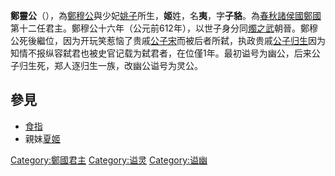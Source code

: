 {{Eranamebox|年号= 鄭靈公
|起讫时间= 前606年—前605年
|政权= [[鄭国|鄭国]]
|帝王= '''鄭靈公'''夷
|历时= 1年
|timeline= <timeline>
ImageSize  = width:200 height:50
PlotArea   = width:180 height:30 left:10 bottom:20
TimeAxis   = orientation:horizontal
DateFormat = yyyy
Period     = from:-722 till:-479
AlignBars  = early
ScaleMajor = increment:243 start:-722
Colors =
  id:canvas value:rgb(1,1,0.85)
BackgroundColors = canvas:canvas
PlotData =
  width:15 color:black
  bar:era from:start till:end
  bar:era from:-606 till:-603 color:red
</timeline>
|说明= 鄭靈公在位年在春秋时代的位置
}}
'''鄭靈公'''（{{bd|？||前605年|catIdx=Z}}），為[[鄭穆公|鄭穆公]]與少妃[[姚子|姚子]]所生，'''姬'''姓，名'''夷'''，字'''子貉'''。為[[春秋时期|春秋]][[諸侯國|諸侯國]][[鄭國|鄭國]]第十二任君主。鄭穆公十六年（公元前612年），以世子身分同[[燭之武|燭之武]]朝晉。鄭穆公死後繼位，因为开玩笑惹恼了贵戚[[公子宋|公子宋]]而被后者所弑，执政贵戚[[公子归生|公子归生]]因为知情不报纵容弑君也被史官记载为弑君者，在位僅1年。最初谥号为幽公，后来公子归生死，郑人逐归生一族，改幽公谥号为灵公。

== 參見==
* [[食指|食指]]
* 親妹[[夏姬|夏姬]]

{{start box}}
{{s-before|[[鄭穆公|鄭穆公]]}}
{{s-title|[[春秋时期|春秋]][[鄭國|鄭國]]君主|前605年}}
{{s-after|[[鄭襄公|鄭襄公]]}}
{{end box}}
{{郑国君主}}
[[Category:鄭國君主|Category:鄭國君主]]
[[Category:谥灵|Category:谥灵]]
[[Category:谥幽|Category:谥幽]]